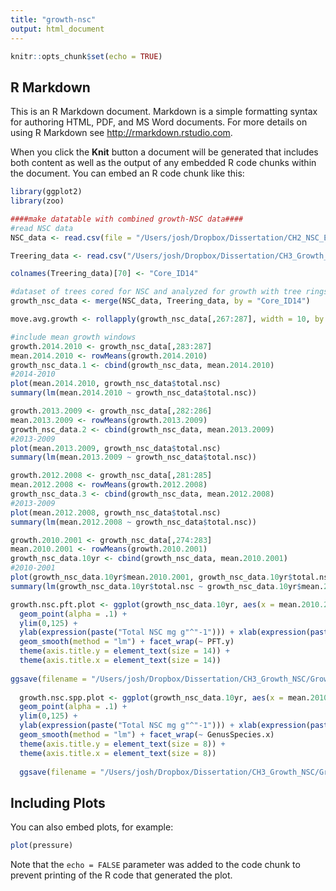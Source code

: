 ```yaml
---
title: "growth-nsc"
output: html_document
---
```


```r
knitr::opts_chunk$set(echo = TRUE)
```

## R Markdown

This is an R Markdown document. Markdown is a simple formatting syntax for authoring HTML, PDF, and MS Word documents. For more details on using R Markdown see <http://rmarkdown.rstudio.com>.

When you click the **Knit** button a document will be generated that includes both content as well as the output of any embedded R code chunks within the document. You can embed an R code chunk like this:

```r
library(ggplot2)
library(zoo)

####make datatable with combined growth-NSC data####
#read NSC data
NSC_data <- read.csv(file = "/Users/josh/Dropbox/Dissertation/CH2_NSC_Empirical/Data/nsc.adult.total.mass.alive.common.csv")

Treering_data <- read.csv("/Users/josh/Dropbox/Dissertation/CH3_Growth_NSC/treering_growth_forgrowthnsc_qc.csv")

colnames(Treering_data)[70] <- "Core_ID14"

#dataset of trees cored for NSC and analyzed for growth with tree rings
growth_nsc_data <- merge(NSC_data, Treering_data, by = "Core_ID14")
```

```r
move.avg.growth <- rollapply(growth_nsc_data[,267:287], width = 10, by.column = TRUE, FUN = mean, align = "left")

#include mean growth windows
growth.2014.2010 <- growth_nsc_data[,283:287]
mean.2014.2010 <- rowMeans(growth.2014.2010)
growth_nsc_data.1 <- cbind(growth_nsc_data, mean.2014.2010)
#2014-2010
plot(mean.2014.2010, growth_nsc_data$total.nsc)
summary(lm(mean.2014.2010 ~ growth_nsc_data$total.nsc))

growth.2013.2009 <- growth_nsc_data[,282:286]
mean.2013.2009 <- rowMeans(growth.2013.2009)
growth_nsc_data.2 <- cbind(growth_nsc_data, mean.2013.2009)
#2013-2009
plot(mean.2013.2009, growth_nsc_data$total.nsc)
summary(lm(mean.2013.2009 ~ growth_nsc_data$total.nsc))

growth.2012.2008 <- growth_nsc_data[,281:285]
mean.2012.2008 <- rowMeans(growth.2012.2008)
growth_nsc_data.3 <- cbind(growth_nsc_data, mean.2012.2008)
#2013-2009
plot(mean.2012.2008, growth_nsc_data$total.nsc)
summary(lm(mean.2012.2008 ~ growth_nsc_data$total.nsc))

growth.2010.2001 <- growth_nsc_data[,274:283]
mean.2010.2001 <- rowMeans(growth.2010.2001)
growth_nsc_data.10yr <- cbind(growth_nsc_data, mean.2010.2001)
#2010-2001
plot(growth_nsc_data.10yr$mean.2010.2001, growth_nsc_data.10yr$total.nsc)
summary(lm(growth_nsc_data.10yr$total.nsc ~ growth_nsc_data.10yr$mean.2010.2001))

growth.nsc.pft.plot <- ggplot(growth_nsc_data.10yr, aes(x = mean.2010.2001, y = total.nsc)) +
  geom_point(alpha = .1) +
  ylim(0,125) +
  ylab(expression(paste("Total NSC mg g"^"-1"))) + xlab(expression(paste("2010-2001 Mean Ring Width mm yr"^"-1"))) +
  geom_smooth(method = "lm") + facet_wrap(~ PFT.y)
  theme(axis.title.y = element_text(size = 14)) +
  theme(axis.title.x = element_text(size = 14))
  
ggsave(filename = "/Users/josh/Dropbox/Dissertation/CH3_Growth_NSC/Growth_NSC_PFT.png", plot = growth.nsc.pft.plot, dpi = 200, width = 5, height = 3.5, units = "in")
  
  growth.nsc.spp.plot <- ggplot(growth_nsc_data.10yr, aes(x = mean.2010.2001, y = total.nsc)) +
  geom_point(alpha = .1) +
  ylim(0,125) +
  ylab(expression(paste("Total NSC mg g"^"-1"))) + xlab(expression(paste("2010-2001 Mean Ring Width mm yr"^"-1"))) +
  geom_smooth(method = "lm") + facet_wrap(~ GenusSpecies.x)
  theme(axis.title.y = element_text(size = 8)) +
  theme(axis.title.x = element_text(size = 8))
  
  ggsave(filename = "/Users/josh/Dropbox/Dissertation/CH3_Growth_NSC/Growth_NSC_Spp.png", plot = growth.nsc.spp.plot, dpi = 200, width = 5, height = 10, units = "in")

```
## Including Plots

You can also embed plots, for example:

```r
plot(pressure)
```

Note that the `echo = FALSE` parameter was added to the code chunk to prevent printing of the R code that generated the plot.
